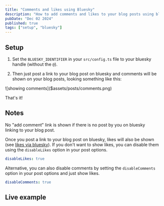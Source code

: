 ```yaml
---
title: "Comments and likes using Bluesky"
description: "How to add comments and likes to your blog posts using bluesky"
pubDate: "Dec 02 2024"
published: true
tags: ["setup", "bluesky"]
---
```


## Setup

1. Set the `BLUESKY_IDENTIFIER` in your `src/config.ts` file to your bluesky handle (without the `@`).

2. Then just post a link to your blog post on bluesky and comments will be shown on your blog posts, looking something like this:

<div class="max-w-md rounded-xl overflow-hidden border border-base-200 dark:border-base-800 shadow-lg not-prose">
  ![showing comments]($assets/posts/comments.png)
</div>

That's it!

## Notes

No "add comment" link is shown if there is no post by you on bluesky linking to your blog post.

Once you post a link to your blog post on bluesky, likes will also be shown (see [likes via bluesky](../likes-via-bluesky)).
If you don't want to show likes, you can disable them using the `disableLikes` option in your post options.

```yml
disableLikes: true
```

Alternative, you can also disable comments by setting the `disableComments` option in your post options and just show likes.

```yml
disableComments: true
```

## Live example
